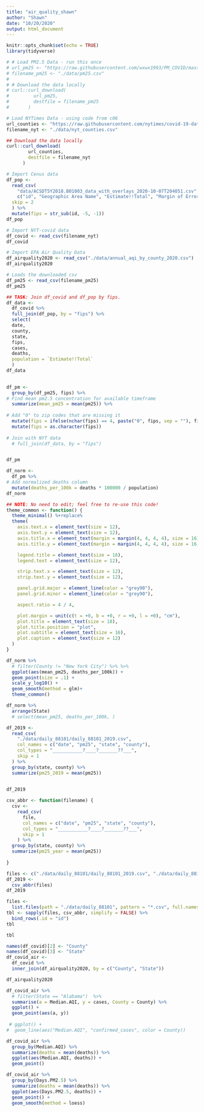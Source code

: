 ```yaml
---
title: "air_quality_shawn"
author: "Shawn"
date: "10/20/2020"
output: html_document
---
```


```r
knitr::opts_chunk$set(echo = TRUE)
library(tidyverse)
```



```r
# # Load PM2.5 Data - run this once
# url_pm25 <- "https://raw.githubusercontent.com/wxwx1993/PM_COVID/master/Data/county_pm25.csv"
# filename_pm25 <- "./data/pm25.csv"
# 
# # Download the data locally
# curl::curl_download(
#         url_pm25,
#         destfile = filename_pm25
#       )

# Load NYTimes Data - using code from c06
url_counties <- "https://raw.githubusercontent.com/nytimes/covid-19-data/master/live/us-counties.csv"
filename_nyt <- "./data/nyt_counties.csv"

## Download the data locally
curl::curl_download(
        url_counties,
        destfile = filename_nyt
      )


```

```r
# Import Cenus data
df_pop <- 
  read_csv(
    "data/ACSDT5Y2018.B01003_data_with_overlays_2020-10-07T204051.csv", 
    c("id", "Geographic Area Name", "Estimate!!Total", "Margin of Error!!Total"),
  skip = 2
  ) %>% 
  mutate(fips = str_sub(id, -5, -1))
df_pop

# Import NYT-covid data
df_covid <- read_csv(filename_nyt)
df_covid

# Import EPA Air Quality Data
df_airquality2020 <- read_csv("./data/annual_aqi_by_county_2020.csv")
df_airquality2020

# Loads the downloaded csv
df_pm25 <- read_csv(filename_pm25)
df_pm25
```

```r
## TASK: Join df_covid and df_pop by fips.
df_data <- 
  df_covid %>% 
  full_join(df_pop, by = "fips") %>% 
  select(
  date,
  county,
  state,
  fips,
  cases,
  deaths,
  population = `Estimate!!Total`
  )
df_data
  
```


```r

df_pm <- 
  group_by(df_pm25, fips) %>%
# Find mean pm2.5 concentration for available timeframe
  summarize(mean_pm25 = mean(pm25)) %>%
  
# Add "0" to zip codes that are missing it
  mutate(fips = ifelse(nchar(fips) == 4, paste("0", fips, sep = ""), fips)) %>% 
  mutate(fips = as.character(fips))
  
# Join with NYT data
  # full_join(df_data, by = "fips")


df_pm

```


```r
df_norm <- 
  df_pm %>% 
# Add normalized deaths column
  mutate(deaths_per_100k = deaths * 100000 / population)
df_norm
```



```r
## NOTE: No need to edit; feel free to re-use this code!
theme_common <- function() {
  theme_minimal() %+replace%
  theme(
    axis.text.x = element_text(size = 12),
    axis.text.y = element_text(size = 12),
    axis.title.x = element_text(margin = margin(4, 4, 4, 4), size = 16),
    axis.title.y = element_text(margin = margin(4, 4, 4, 4), size = 16, angle = 90),

    legend.title = element_text(size = 16),
    legend.text = element_text(size = 12),

    strip.text.x = element_text(size = 12),
    strip.text.y = element_text(size = 12),

    panel.grid.major = element_line(color = "grey90"),
    panel.grid.minor = element_line(color = "grey90"),

    aspect.ratio = 4 / 4,

    plot.margin = unit(c(t = +0, b = +0, r = +0, l = +0), "cm"),
    plot.title = element_text(size = 18),
    plot.title.position = "plot",
    plot.subtitle = element_text(size = 16),
    plot.caption = element_text(size = 12)
  )
}
```

```r
df_norm %>% 
  # filter(County != "New York City") %>% %>% 
  ggplot(aes(mean_pm25, deaths_per_100k)) + 
  geom_point(size = .1) + 
  scale_y_log10() + 
  geom_smooth(method = glm)+
  theme_common()
```


```r
df_norm %>% 
  arrange(State)
  # select(mean_pm25, deaths_per_100k, )
```
```r
df_2019 <- 
  read_csv(
    "./data/daily_88101/daily_88101_2019.csv",
    col_names = c("date", "pm25", "state", "county"),
    col_types = "___________?____?_______??___", 
    skip = 1
  ) %>% 
  group_by(state, county) %>% 
  summarize(pm25_2019 = mean(pm25))

  
df_2019
```
```r
csv_abbr <- function(filename) {
  csv <- 
    read_csv(
      file,
      col_names = c("date", "pm25", "state", "county"),
      col_types = "___________?____?_______??___", 
      skip = 1
    ) %>% 
  group_by(state, county) %>% 
  summarize(pm25_year = mean(pm25))
  
}
```


```r

files <- c("./data/daily_88101/daily_88101_2019.csv", "./data/daily_88101/daily_88101_2019.csv")
df_2019 <- 
  csv_abbr(files)
df_2019
```


```r

files <- 
  list.files(path = "./data/daily_88101", pattern = "*.csv", full.names = T)
tbl <- sapply(files, csv_abbr, simplify = FALSE) %>% 
  bind_rows(.id = "id")
tbl
```

```r
tbl
```


```r
names(df_covid)[2] <- "County"
names(df_covid)[3] <- "State"
df_covid_air <-
  df_covid %>% 
  inner_join(df_airquality2020, by = c("County", "State"))

df_airquality2020

```




```r
df_covid_air %>%
  # filter(State == "Alabama")  %>%
  summarise(a = Median.AQI, y = cases, County = County) %>%
  ggplot() +
  geom_point(aes(a, y))
  
 # ggplot() +
#  geom_line(aes("Median.AQI", "confirmed_cases", color = County))


```

```r
df_covid_air %>% 
  group_by(Median.AQI) %>% 
  summarize(deaths = mean(deaths)) %>% 
  ggplot(aes(Median.AQI, deaths)) +
  geom_point()
```

```r
df_covid_air %>% 
  group_by(Days.PM2.5) %>% 
  summarize(deaths = mean(deaths)) %>% 
  ggplot(aes(Days.PM2.5, deaths)) +
  geom_point() + 
  geom_smooth(method = loess)
```
  





